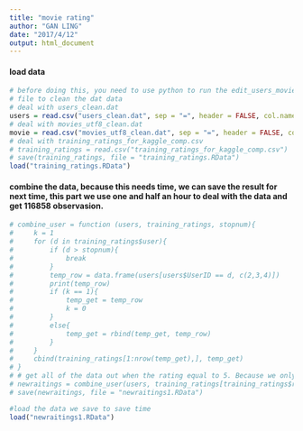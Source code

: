 ---
title: "movie rating"
author: "GAN LING"
date: "2017/4/12"
output: html_document
---

#### load data

```{r}
# before doing this, you need to use python to run the edit_users_movies_dat.py
# file to clean the dat data
# deal with users_clean.dat
users = read.csv("users_clean.dat", sep = "=", header = FALSE, col.names = c("UserID","Gender","Age","Occupation","Zip-code"))
# deal with movies_utf8_clean.dat
movie = read.csv("movies_utf8_clean.dat", sep = "=", header = FALSE, col.names = c("MovieID","Title","Genres"))
# deal with training_ratings_for_kaggle_comp.csv
# training_ratings = read.csv("training_ratings_for_kaggle_comp.csv")
# save(training_ratings, file = "training_ratings.RData")
load("training_ratings.RData")
```

#### combine the data, because this needs time, we can save the result for next time, this part we use one and half an hour to deal with the data and get 116858 observasion.

```{r}
# combine_user = function (users, training_ratings, stopnum){
#     k = 1
#     for (d in training_ratings$user){
#         if (d > stopnum){
#             break
#         }
#         temp_row = data.frame(users[users$UserID == d, c(2,3,4)])
#         print(temp_row)
#         if (k == 1){
#             temp_get = temp_row
#             k = 0
#         }
#         else{
#             temp_get = rbind(temp_get, temp_row)
#         }
#     }
#     cbind(training_ratings[1:nrow(temp_get),], temp_get)
# }
# # get all of the data out when the rating equal to 5. Because we only care about the data with the highest evaluation.
# newraitings = combine_user(users, training_ratings[training_ratings$rating==5,], 6040)
# save(newraitings, file = "newraitings1.RData")

#load the data we save to save time
load("newraitings1.RData")
```